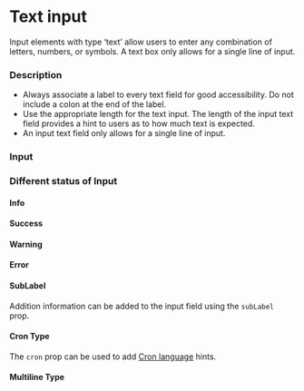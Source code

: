 
<Meta of={LabeledInput} />

# Text input

Input elements with type ‘text’ allow users to enter any combination of letters, numbers, or symbols. A text box only allows for a single line of input.

### Description

- Always associate a label to every text field for good accessibility. Do not include a colon at the end of the label.
- Use the appropriate length for the text input. The length of the input text field provides a hint to users as to how much text is expected.
- An input text field only allows for a single line of input.

### Input

<Canvas of={LabeledInput.Default} />

### Different status of Input

#### Info

<Canvas of={LabeledInput.Info} />

#### Success

<Canvas of={LabeledInput.Success} />

#### Warning

<Canvas of={LabeledInput.Warning} />

#### Error

<Canvas of={LabeledInput.Error} />

#### SubLabel

Addition information can be added to the input field using the `subLabel` prop.

<Canvas of={LabeledInput.SubLabel} />

#### Cron Type

The `cron` prop can be used to add [Cron language](https://en.wikipedia.org/wiki/Cron) hints.

<Canvas of={LabeledInput.CronType} />

<Canvas of={LabeledInput.CronTypeDaily} />

<Canvas of={LabeledInput.CronTypeError} />

#### Multiline Type

<Canvas of={LabeledInput.MultilineType} />
